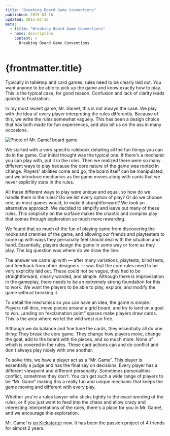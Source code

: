 ```yaml
---
title: "Breaking Board Game Conventions"
published: 2015-03-16
updated: 2015-03-16
meta:
  - title: "Breaking Board Game Conventions"
  - name: description
    content: >
      Breaking Board Game Conventions
---
```




# {frontmatter.title}

<PostDate date={frontmatter.published} />

Typically in tabletop and card games, rules need to be clearly laid out. You
want anyone to be able to pick up the game and know exactly how to play. This is
the typical case, for good reason. Confusion and lack of clarity leads quickly
to frustration.

In my most recent game, Mr. Game!, this is not always the case. We play with the
idea of every player interpreting the rules differently. Because of this, we
write the rules somewhat vaguely. This has been a design choice that has both
made for fun experiences, and also bit us on the ass in many occasions.

![Photo of Mr. Game! board game](/images/articles/breaking-board-game-conventions/mr-game.webp)

We started with a very specific rulebook detailing all the fun things you can do
in the game. Our initial thought was the typical one: If there's a mechanic you
can play with, put it in the rules. Then we realized there were so many
different ways to play because the core nature of the game was rooted in change.
Players' abilities come and go, the board itself can be manipulated, and we
introduce mechanics as the game moves along with cards that we never explicitly
state in the rules.

All these different ways to play were unique and equal, so how do we handle them
in the rules? Do we list every option of play? Or do we choose one, as most
games would, to make it straightforward? We took an alternative approach. We
decided to simplify and leave out many of these rules. This simplicity on the
surface makes the chaotic and complex play that comes through exploration so
much more rewarding.

We found that so much of the fun of playing came from discovering the nooks and
crannies of the game, and allowing our friends and playtesters to come up with
ways they personally feel should deal with the situation and hand. Essentially,
players design the game in some way or form as they play. The big question was
where do we draw the line.

The answer we came up with — after many variations, playtests, blind tests, and
feedback from other designers — was that the core rules need to be very
explicitly laid out. These could not be vague, they had to be straightforward,
clearly worded, and simple. Although there is improvisation in the gameplay,
there needs to be an extremely strong foundation for this to work. We want the
players to be able to play, explore, and modify the game without breaking it.

To detail the mechanics so you can have an idea, the game is simple. Players
roll dice, move pieces around a grid board, and try to land on a goal to win.
Landing on “exclamation point” spaces make players draw cards. This is the area
where we let the wild west run free.

Although we do balance and fine tune the cards, they essentially all do one
thing: They break the core game. They change how players move, change the goal,
add to the board with tile pieces, and so much more. None of which is covered in
the rules. These card actions can and do conflict and don't always play nicely
with one another.

To solve this, we have a player act as a “Mr. Game”. This player is essentially
a judge and has the final say on decisions. Every player has a different
viewpoint and different personality. Sometimes personalities conflict, sometimes
they don't. You can get such a wide range of players to be “Mr. Game” making
this a really fun and unique mechanic that keeps the game moving and different
with every play.

Whether you're a rules lawyer who sticks tightly to the exact wording of the
rules, or if you just want to feed into the chaos and allow crazy and
interesting interpretations of the rules, there's a place for you in Mr. Game!,
and we encourage this exploration.

Mr. Game! is
[on Kickstarter](https://www.kickstarter.com/projects/margravegames/mr-game-the-chaotic-party-game)
now. It has been the passion project of 4 friends for almost 2 years.
